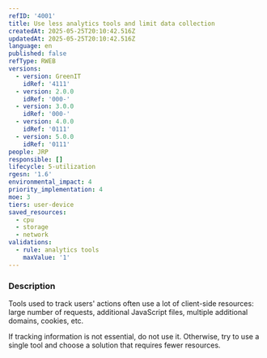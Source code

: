 ```yaml
---
refID: '4001'
title: Use less analytics tools and limit data collection
createdAt: 2025-05-25T20:10:42.516Z
updatedAt: 2025-05-25T20:10:42.516Z
language: en
published: false
refType: RWEB
versions:
  - version: GreenIT
    idRef: '4111'
  - version: 2.0.0
    idRef: '000-'
  - version: 3.0.0
    idRef: '000-'
  - version: 4.0.0
    idRef: '0111'
  - version: 5.0.0
    idRef: '0111'
people: JRP
responsible: []
lifecycle: 5-utilization
rgesn: '1.6'
environmental_impact: 4
priority_implementation: 4
moe: 3
tiers: user-device
saved_resources:
  - cpu
  - storage
  - network
validations:
  - rule: analytics tools
    maxValue: '1'
---
```


### Description

Tools used to track users' actions often use a lot of client-side resources: large number of requests, additional JavaScript files, multiple additional domains, cookies, etc.

If tracking information is not essential, do not use it. Otherwise, try to use a single tool and choose a solution that requires fewer resources.
